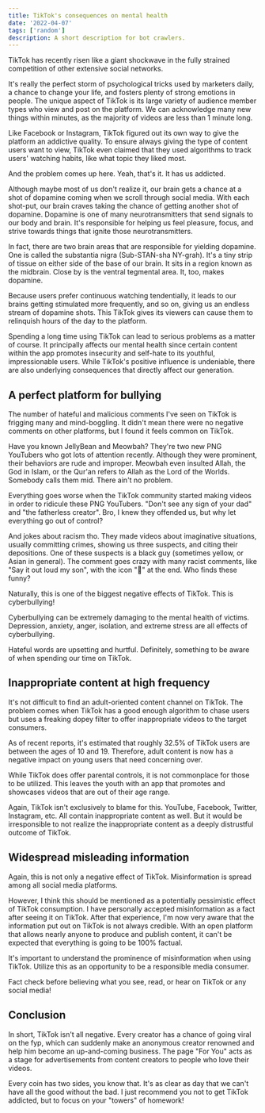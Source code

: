 ```yaml
---
title: TikTok's consequences on mental health
date: '2022-04-07'
tags: ['random']
description: A short description for bot crawlers.
---
```


TikTok has recently risen like a giant shockwave in the fully strained competition of other extensive social networks.

It's really the perfect storm of psychological tricks used by marketers daily, a chance to change your life, and fosters plenty of strong emotions in people. The unique aspect of TikTok is its large variety of audience member types who view and post on the platform. We can acknowledge many new things within minutes, as the majority of videos are less than 1 minute long.

Like Facebook or Instagram, TikTok figured out its own way to give the platform an addictive quality. To ensure always giving the type of content users want to view, TikTok even claimed that they used algorithms to track users' watching habits, like what topic they liked most.

And the problem comes up here. Yeah, that's it. It has us addicted.

Although maybe most of us don't realize it, our brain gets a chance at a shot of dopamine coming when we scroll through social media. With each shot-put, our brain craves taking the chance of getting another shot of dopamine. Dopamine is one of many neurotransmitters that send signals to our body and brain. It's responsible for helping us feel pleasure, focus, and strive towards things that ignite those neurotransmitters.

In fact, there are two brain areas that are responsible for yielding dopamine. One is called the substantia nigra (Sub-STAN-sha NY-grah). It's a tiny strip of tissue on either side of the base of our brain. It sits in a region known as the midbrain. Close by is the ventral tegmental area. It, too, makes dopamine.

Because users prefer continuous watching tendentially, it leads to our brains getting stimulated more frequently, and so on, giving us an endless stream of dopamine shots. This TikTok gives its viewers can cause them to relinquish hours of the day to the platform.

Spending a long time using TikTok can lead to serious problems as a matter of course. It principally affects our mental health since certain content within the app promotes insecurity and self-hate to its youthful, impressionable users. While TikTok's positive influence is undeniable, there are also underlying consequences that directly affect our generation.

## A perfect platform for bullying

The number of hateful and malicious comments I've seen on TikTok is frigging many and mind-boggling. It didn't mean there were no negative comments on other platforms, but I found it feels common on TikTok.

Have you known JellyBean and Meowbah? They're two new PNG YouTubers who got lots of attention recently. Although they were prominent, their behaviors are rude and improper. Meowbah even insulted Allah, the God in Islam, or the Qur'an refers to Allah as the Lord of the Worlds. Somebody calls them mid. There ain't no problem.

Everything goes worse when the TikTok community started making videos in order to ridicule these PNG YouTubers. "Don't see any sign of your dad" and "the fatherless creator". Bro, I knew they offended us, but why let everything go out of control?

And jokes about racism tho. They made videos about imaginative situations, usually committing crimes, showing us three suspects, and citing their depositions. One of these suspects is a black guy (sometimes yellow, or Asian in general). The comment goes crazy with many racist comments, like "Say it out loud my son", with the icon "👶" at the end. Who finds these funny?

Naturally, this is one of the biggest negative effects of TikTok. This is cyberbullying!

Cyberbullying can be extremely damaging to the mental health of victims. Depression, anxiety, anger, isolation, and extreme stress are all effects of cyberbullying.

Hateful words are upsetting and hurtful. Definitely, something to be aware of when spending our time on TikTok.

## Inappropriate content at high frequency

It's not difficult to find an adult-oriented content channel on TikTok. The problem comes when TikTok has a good enough algorithm to chase users but uses a freaking dopey filter to offer inappropriate videos to the target consumers.

As of recent reports, it's estimated that roughly 32.5% of TikTok users are between the ages of 10 and 19. Therefore, adult content is now has a negative impact on young users that need concerning over.

While TikTok does offer parental controls, it is not commonplace for those to be utilized. This leaves the youth with an app that promotes and showcases videos that are out of their age range.

Again, TikTok isn't exclusively to blame for this. YouTube, Facebook, Twitter, Instagram, etc. All contain inappropriate content as well. But it would be irresponsible to not realize the inappropriate content as a deeply distrustful outcome of TikTok.

## Widespread misleading information

Again, this is not only a negative effect of TikTok. Misinformation is spread among all social media platforms.

However, I think this should be mentioned as a potentially pessimistic effect of TikTok consumption. I have personally accepted misinformation as a fact after seeing it on TikTok. After that experience, I'm now very aware that the information put out on TikTok is not always credible. With an open platform that allows nearly anyone to produce and publish content, it can't be expected that everything is going to be 100% factual.

It's important to understand the prominence of misinformation when using TikTok. Utilize this as an opportunity to be a responsible media consumer.

Fact check before believing what you see, read, or hear on TikTok or any social media!

## Conclusion

In short, TikTok isn't all negative. Every creator has a chance of going viral on the fyp, which can suddenly make an anonymous creator renowned and help him become an up-and-coming business. The page "For You" acts as a stage for advertisements from content creators to people who love their videos.

Every coin has two sides, you know that. It's as clear as day that we can't have all the good without the bad. I just recommend you not to get TikTok addicted, but to focus on your "towers" of homework!
